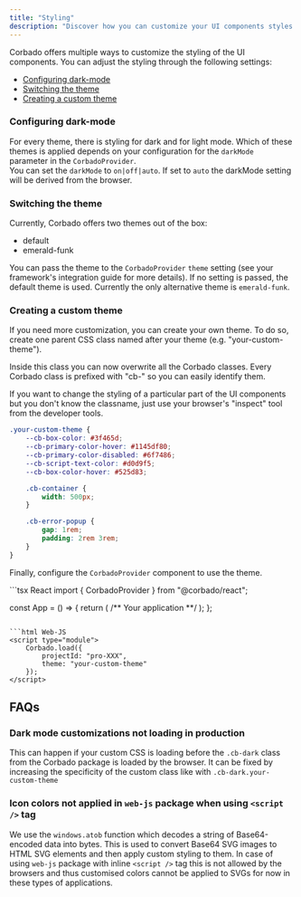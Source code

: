 ```yaml
---
title: "Styling"
description: "Discover how you can customize your UI components styles to align with your preferences and needs."
---
```


Corbado offers multiple ways to customize the styling of the UI components. You can adjust the styling through the following settings:

-   [Configuring dark-mode](#configuring-dark-mode)
-   [Switching the theme](#switching-the-theme)
-   [Creating a custom theme](#creating-a-custom-theme)

### Configuring dark-mode

For every theme, there is styling for dark and for light mode. Which of these themes is applied depends on your configuration for the `darkMode` parameter in the `CorbadoProvider`.<br/> You can set the `darkMode` to `on|off|auto`. If set to `auto` the darkMode setting will be derived from the browser.

### Switching the theme

Currently, Corbado offers two themes out of the box:

-   default
-   emerald-funk

You can pass the theme to the `CorbadoProvider` `theme` setting (see your framework's integration guide for more details).
If no setting is passed, the default theme is used.
Currently the only alternative theme is `emerald-funk`.

### Creating a custom theme

If you need more customization, you can create your own theme. To do so, create one parent CSS class named after your theme (e.g. "your-custom-theme").

Inside this class you can now overwrite all the Corbado classes. Every Corbado class is prefixed with "cb-" so you can easily identify them.

<Tip>
    If you want to change the styling of a particular part of the UI components
    but you don't know the classname, just use your browser's "inspect" tool
    from the developer tools.
</Tip>

```css Custome Theme
.your-custom-theme {
    --cb-box-color: #3f465d;
    --cb-primary-color-hover: #1145df80;
    --cb-primary-color-disabled: #6f7486;
    --cb-script-text-color: #d0d9f5;
    --cb-box-color-hover: #525d83;

    .cb-container {
        width: 500px;
    }

    .cb-error-popup {
        gap: 1rem;
        padding: 2rem 3rem;
    }
}
```

Finally, configure the `CorbadoProvider` component to use the theme.

<CodeGroup>
```tsx React
import { CorbadoProvider } from "@corbado/react";

const App = () => {
    return (
        <CorbadoProvider projectId="pro-XXX" theme="your-custom-theme">
            /** Your application **/
        </CorbadoProvider>
    );
};
```

```html Web-JS
<script type="module">
    Corbado.load({
        projectId: "pro-XXX",
        theme: "your-custom-theme"
    });
</script>
```

</CodeGroup>

## FAQs

### Dark mode customizations not loading in production

This can happen if your custom CSS is loading before the `.cb-dark` class from the Corbado package is loaded by the browser. It can be fixed by increasing the specificity of the custom class like with `.cb-dark.your-custom-theme`

### Icon colors not applied in `web-js` package when using `<script />` tag

We use the `windows.atob` function which decodes a string of Base64-encoded data into bytes. This is used to convert Base64 SVG images to HTML SVG elements and then apply custom styling to them.
In case of using `web-js` package with inline `<script />` tag this is not allowed by the browsers and thus customised colors cannot be applied to SVGs for now in these types of applications.
